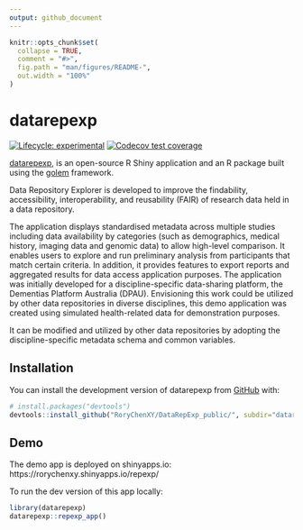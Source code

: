 ```yaml
---
output: github_document
---
```


<!-- README.md is generated from README.Rmd. Please edit that file -->

```r
knitr::opts_chunk$set(
  collapse = TRUE,
  comment = "#>",
  fig.path = "man/figures/README-",
  out.width = "100%"
)
```

# datarepexp

<!-- badges: start -->
[![Lifecycle: experimental](https://img.shields.io/badge/lifecycle-experimental-orange.svg)](https://lifecycle.r-lib.org/articles/stages.html#experimental)
[![Codecov test coverage](https://codecov.io/gh/RoryChenXY/DataRepExp_public/branch/main/graph/badge.svg)](https://app.codecov.io/gh/RoryChenXY/DataRepExp_public?branch=main)
<!-- badges: end -->

[datarepexp](https://github.com/RoryChenXY/DataRepExp_public/datarepexp), is an open-source R Shiny application and an R package built using the [golem](https://github.com/ThinkR-open/golem) framework.

Data Repository Explorer is developed to improve the findability, accessibility, interoperability, and reusability (FAIR) of research data held in a data repository.

The application displays standardised metadata across multiple studies including data availability by categories (such as demographics, medical history, imaging data and genomic data) to allow high-level comparison. It enables users to explore and run preliminary analysis from participants that match certain criteria. In addition, it provides features to export reports and aggregated results for data access application purposes. The application was initially developed for a discipline-specific data-sharing platform, the Dementias Platform Australia (DPAU). Envisioning this work could be utilized by other data repositories in diverse disciplines, this demo application was created using simulated health-related data for demonstration purposes.

It can be modified and utilized by other data repositories by adopting the discipline-specific metadata schema and common variables.

## Installation

You can install the development version of datarepexp from [GitHub](https://github.com/) with:

```r
# install.packages("devtools")
devtools::install_github("RoryChenXY/DataRepExp_public/", subdir="datarepexp")
```

## Demo

The demo app is deployed on shinyapps.io: https://rorychenxy.shinyapps.io/repexp/

To run the dev version of this app locally:
```r
library(datarepexp)
datarepexp::repexp_app()
```

